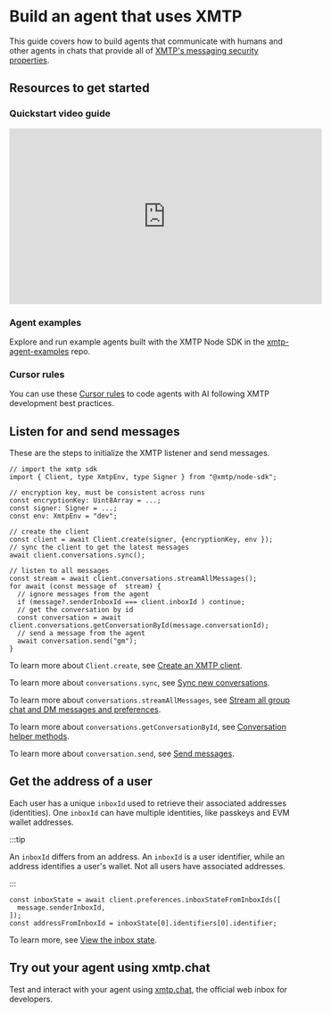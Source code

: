 # Build an agent that uses XMTP

This guide covers how to build agents that communicate with humans and other agents in chats that provide all of [XMTP's messaging security properties](/protocol/security).

## Resources to get started

### Quickstart video guide

<iframe width="560" height="315" src="https://www.youtube.com/embed/djRLnWUvwIA?si=JX25iQt57wgXnqVX" title="YouTube video player" frameborder="0" allow="accelerometer; autoplay; clipboard-write; encrypted-media; gyroscope; picture-in-picture; web-share" referrerpolicy="strict-origin-when-cross-origin" allowfullscreen></iframe>

### Agent examples

Explore and run example agents built with the XMTP Node SDK in the [xmtp-agent-examples](https://github.com/ephemeraHQ/xmtp-agent-examples) repo.

### Cursor rules

You can use these [Cursor rules](https://github.com/ephemeraHQ/xmtp-agent-examples/blob/main/.cursor/README.md) to code agents with AI following XMTP development best practices.

## Listen for and send messages

These are the steps to initialize the XMTP listener and send messages.

```tsx
// import the xmtp sdk
import { Client, type XmtpEnv, type Signer } from "@xmtp/node-sdk";

// encryption key, must be consistent across runs
const encryptionKey: Uint8Array = ...;
const signer: Signer = ...;
const env: XmtpEnv = "dev";

// create the client
const client = await Client.create(signer, {encryptionKey, env });
// sync the client to get the latest messages
await client.conversations.sync();

// listen to all messages
const stream = await client.conversations.streamAllMessages();
for await (const message of  stream) {
  // ignore messages from the agent
  if (message?.senderInboxId === client.inboxId ) continue;
  // get the conversation by id
  const conversation = await client.conversations.getConversationById(message.conversationId);
  // send a message from the agent
  await conversation.send("gm");
}
```

To learn more about `Client.create`, see [Create an XMTP client](/inboxes/create-a-client).

To learn more about `conversations.sync`, see [Sync new conversations](/inboxes/sync-and-syncall#sync-new-conversations).

To learn more about `conversations.streamAllMessages`, see [Stream all group chat and DM messages and preferences](/inboxes/list-and-stream#stream-all-group-chat-and-dm-messages-and-preferences).

To learn more about `conversations.getConversationById`, see [Conversation helper methods](/inboxes/create-conversations#conversation-helper-methods).

To learn more about `conversation.send`, see [Send messages](/inboxes/send-messages).

## Get the address of a user

Each user has a unique `inboxId` used to retrieve their associated addresses (identities). One `inboxId` can have multiple identities, like passkeys and EVM wallet addresses.

:::tip

An `inboxId` differs from an address. An `inboxId` is a user identifier, while an address identifies a user's wallet. Not all users have associated addresses.

:::

```tsx
const inboxState = await client.preferences.inboxStateFromInboxIds([
  message.senderInboxId,
]);
const addressFromInboxId = inboxState[0].identifiers[0].identifier;
```

To learn more, see [View the inbox state](/inboxes/manage-inboxes#view-the-inbox-state).

## Try out your agent using xmtp.chat

Test and interact with your agent using [xmtp.chat](https://xmtp.chat), the official web inbox for developers.
